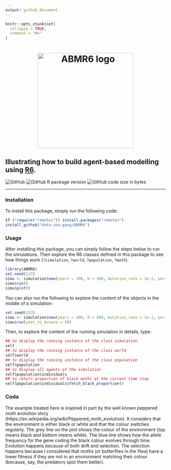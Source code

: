 ```yaml
---
output: github_document
---
```


<!-- README.md is generated from README.Rmd. Please edit that file -->

```r
knitr::opts_chunk$set(
  collapse = TRUE,
  comment = "#>"
)
```

<h1 align="center">
	<img
		width="300"
		alt="ABMR6 logo"
		src="https://github.com/data-zoo-gang/ABMR6/blob/new_methods/img/ABMR6_logo.png">
</h1>

## Illustrating how to build agent-based modelling using [R6](https://github.com/r-lib/R6).

<!-- badges: start -->

![GitHub](https://img.shields.io/github/license/data-zoo-gang/ABMR6) ![GitHub R package version](https://img.shields.io/github/r-package/v/data-zoo-gang/ABMR6) ![GitHub code size in bytes](https://img.shields.io/github/languages/code-size/data-zoo-gang/ABMR6)

<!-- badges: end -->

---

### Installation

To install this package, simply run the following code:

```r
if (!require("remotes")) install.packages("remotes")
install_github("data-zoo-gang/ABMR6")
```

### Usage

After installing this package, you can simply follow the steps below to run the simulations.
Then explore the R6 classes defined in this package to see how things work (`?simulation`, `?world`, `?population`, `?moth`).

```r
library(ABMR6)
set.seed(123)
simu <- simulation$new(years = 200, N = 500, mutation_rate = 1e-2, period = 50)
simu$run()
simu$plot()
```

You can also run the following to explore the content of the objects in the middle of a simulation:
```r
set.seed(123)
simu <- simulation$new(years = 200, N = 500, mutation_rate = 1e-2, period = 50)
simu$run(year_to_browse = 50)
```

Then, to explore the content of the running simulation in details, type:

```r
## to display the running instance of the class simulation
self
## to display the running instance of the class world
self$world
## to display the running instance of the class population
self$population
## to display all agents of the simulation
self$population$individuals 
## to return proportion of black moths at the current time step
self$population$individuals$fetch_black_proportion()
```

### Coda

The example treated here is inspired in part by the well known peppered moth evolution story (https://en.wikipedia.org/wiki/Peppered_moth_evolution). It considers that the environment is either black or white and that the colour switches regularly. The grey line on the plot shows the colour of the environment (top means black and bottom means white). The blue line shows how the allele frequency for the gene coding the black colour evolves through time. Evolution happens because of both drift and selection. The selection happens because I considered that moths (or butterflies in the files) have a lower fitness if they are not in an environment matching their colour (because, say, the predators spot them better).
